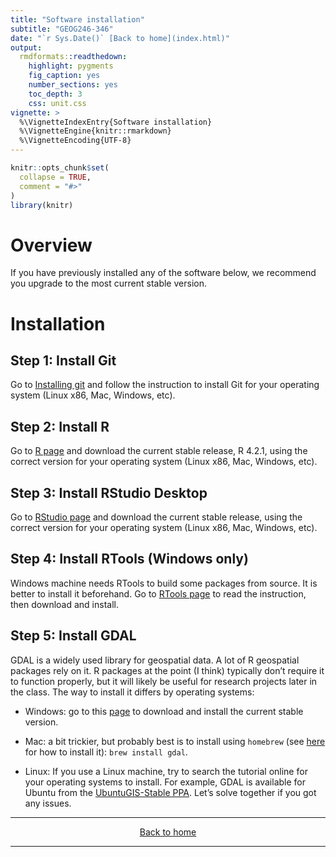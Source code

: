 ```yaml
---
title: "Software installation"
subtitle: "GEOG246-346"
date: "`r Sys.Date()` [Back to home](index.html)"
output:
  rmdformats::readthedown:
    highlight: pygments
    fig_caption: yes
    number_sections: yes
    toc_depth: 3
    css: unit.css
vignette: >
  %\VignetteIndexEntry{Software installation}
  %\VignetteEngine{knitr::rmarkdown}
  %\VignetteEncoding{UTF-8}
---
```


```r
knitr::opts_chunk$set(
  collapse = TRUE,
  comment = "#>"
)
library(knitr)
```

# Overview
If you have previously installed any of the software below, we recommend you  upgrade to the most current stable version.

# Installation
## Step 1: Install Git
Go to [Installing git](https://git-scm.com/book/en/v2/Getting-Started-Installing-Git) and follow the instruction to install Git for your operating system (Linux x86, Mac, Windows, etc).

## Step 2: Install R
Go to [R page](https://www.r-project.org) and download the current stable release, R 4.2.1, using the correct version for your operating system (Linux x86, Mac, Windows, etc).

## Step 3: Install RStudio Desktop
Go to [RStudio page](https://rstudio.com/products/rstudio/download/#download) and download the current stable release, using the correct version for your operating system (Linux x86, Mac, Windows, etc).

## Step 4: Install RTools (Windows only)
Windows machine needs RTools to build some packages from source. It is better to install it beforehand. Go to [RTools page](https://cran.r-project.org/bin/windows/Rtools/) to read the instruction, then download and install.

## Step 5: Install GDAL
GDAL is a widely used library for geospatial data. A lot of R geospatial packages rely on it. R packages at the point (I think) typically don't require it to function properly, but it will likely be useful for research projects later in the class. The way to install it differs by operating systems:

- Windows: go to this [page](https://gdal.org/download.html) to download and install the current stable version.

- Mac: a bit trickier, but probably best is to install using `homebrew` (see [here](https://brew.sh/) for how to install it): `brew install gdal`.

- Linux: If you use a Linux machine, try to search the tutorial online for your operating systems to install. For example, GDAL is available for Ubuntu from the [UbuntuGIS-Stable PPA](https://launchpad.net/~ubuntugis/+archive/ubuntu/ppa?field.series_filter=xenial). Let's solve together if you got any issues.
    
***
<center>
[Back to home](index.html)
</center>
***
